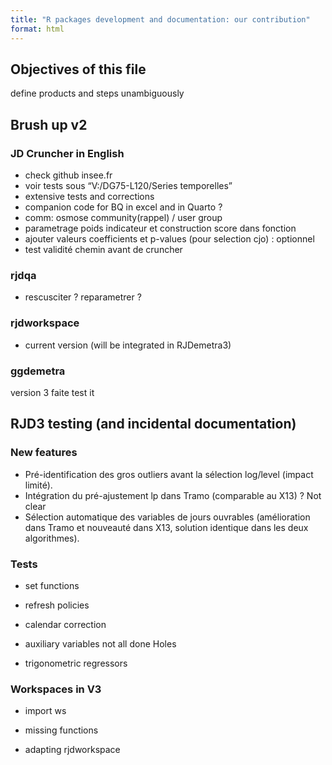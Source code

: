 ```yaml
---
title: "R packages development and documentation: our contribution"
format: html
---
```


## Objectives of this file 

define products and steps 
unambiguously

## Brush up v2

### JD Cruncher in English
- check github insee.fr
- voir tests sous "V:/DG75-L120/Series temporelles"
- extensive tests and corrections 
- companion code for BQ in excel and in Quarto ?
- comm: osmose community(rappel) / user group
- parametrage poids indicateur et construction score dans fonction
- ajouter valeurs coefficients et p-values (pour selection cjo) : optionnel
- test validité chemin avant de cruncher 

### rjdqa 
- rescusciter ? reparametrer ?


### rjdworkspace 
- current version (will be integrated in RJDemetra3)

### ggdemetra
version 3 faite 
test it 



## RJD3 testing (and incidental documentation)

###  New features

-	Pré-identification des gros outliers avant la sélection log/level (impact limité).
-	Intégration du pré-ajustement lp dans Tramo (comparable au X13) ? Not clear 
-	Sélection automatique des variables de jours ouvrables (amélioration dans Tramo et nouveauté dans X13, solution identique dans les deux algorithmes).



### Tests

- set functions 

- refresh policies 

- calendar correction

- auxiliary variables 
not all done 
Holes 
- trigonometric regressors

### Workspaces in V3

- import ws 

- missing functions 

- adapting rjdworkspace 








